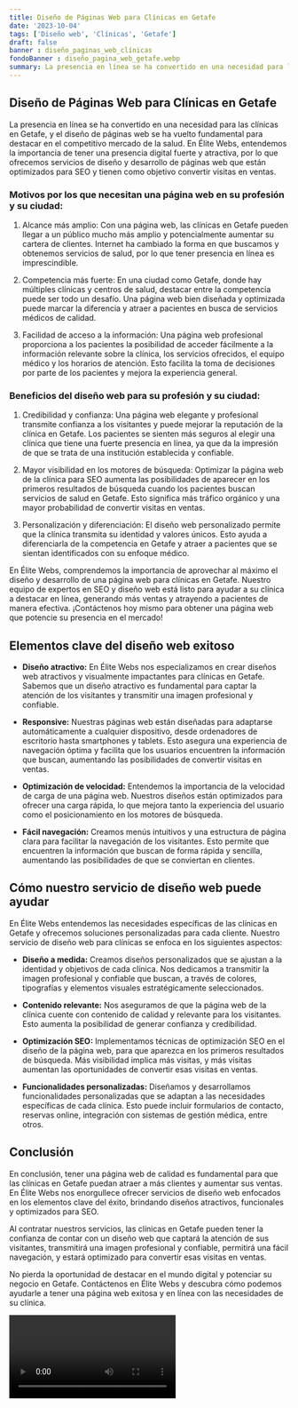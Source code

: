 ```yaml
---
title: Diseño de Páginas Web para Clínicas en Getafe
date: '2023-10-04'
tags: ['Diseño web', 'Clínicas', 'Getafe']
draft: false
banner : diseño_paginas_web_clínicas
fondoBanner : diseño_pagina_web_getafe.webp
summary: La presencia en línea se ha convertido en una necesidad para las clínicas en Getafe, y el diseño de páginas web se ha vuelto fundamental para destacar en el competitivo mercado de la salud. En Élite Webs, entendemos la importancia de tener una presencia digital fuerte y atractiva, por lo que ofrecemos servicios de diseño y desarrollo de páginas web que están optimizados para SEO y tienen como objetivo convertir visitas en ventas.
---
```


## Diseño de Páginas Web para Clínicas en Getafe

La presencia en línea se ha convertido en una necesidad para las clínicas en Getafe, y el diseño de páginas web se ha vuelto fundamental para destacar en el competitivo mercado de la salud. En Élite Webs, entendemos la importancia de tener una presencia digital fuerte y atractiva, por lo que ofrecemos servicios de diseño y desarrollo de páginas web que están optimizados para SEO y tienen como objetivo convertir visitas en ventas.

### Motivos por los que necesitan una página web en su profesión y su ciudad:

1. Alcance más amplio: Con una página web, las clínicas en Getafe pueden llegar a un público mucho más amplio y potencialmente aumentar su cartera de clientes. Internet ha cambiado la forma en que buscamos y obtenemos servicios de salud, por lo que tener presencia en línea es imprescindible.

2. Competencia más fuerte: En una ciudad como Getafe, donde hay múltiples clínicas y centros de salud, destacar entre la competencia puede ser todo un desafío. Una página web bien diseñada y optimizada puede marcar la diferencia y atraer a pacientes en busca de servicios médicos de calidad.

3. Facilidad de acceso a la información: Una página web profesional proporciona a los pacientes la posibilidad de acceder fácilmente a la información relevante sobre la clínica, los servicios ofrecidos, el equipo médico y los horarios de atención. Esto facilita la toma de decisiones por parte de los pacientes y mejora la experiencia general.

### Beneficios del diseño web para su profesión y su ciudad:

1. Credibilidad y confianza: Una página web elegante y profesional transmite confianza a los visitantes y puede mejorar la reputación de la clínica en Getafe. Los pacientes se sienten más seguros al elegir una clínica que tiene una fuerte presencia en línea, ya que da la impresión de que se trata de una institución establecida y confiable.

2. Mayor visibilidad en los motores de búsqueda: Optimizar la página web de la clínica para SEO aumenta las posibilidades de aparecer en los primeros resultados de búsqueda cuando los pacientes buscan servicios de salud en Getafe. Esto significa más tráfico orgánico y una mayor probabilidad de convertir visitas en ventas.

3. Personalización y diferenciación: El diseño web personalizado permite que la clínica transmita su identidad y valores únicos. Esto ayuda a diferenciarla de la competencia en Getafe y atraer a pacientes que se sientan identificados con su enfoque médico.

En Élite Webs, comprendemos la importancia de aprovechar al máximo el diseño y desarrollo de una página web para clínicas en Getafe. Nuestro equipo de expertos en SEO y diseño web está listo para ayudar a su clínica a destacar en línea, generando más ventas y atrayendo a pacientes de manera efectiva. ¡Contáctenos hoy mismo para obtener una página web que potencie su presencia en el mercado!

<GifSeo />

<Cta />

## Elementos clave del diseño web exitoso

- **Diseño atractivo:** En Élite Webs nos especializamos en crear diseños web atractivos y visualmente impactantes para clínicas en Getafe. Sabemos que un diseño atractivo es fundamental para captar la atención de los visitantes y transmitir una imagen profesional y confiable.

- **Responsive:** Nuestras páginas web están diseñadas para adaptarse automáticamente a cualquier dispositivo, desde ordenadores de escritorio hasta smartphones y tablets. Esto asegura una experiencia de navegación óptima y facilita que los usuarios encuentren la información que buscan, aumentando las posibilidades de convertir visitas en ventas.

- **Optimización de velocidad:** Entendemos la importancia de la velocidad de carga de una página web. Nuestros diseños están optimizados para ofrecer una carga rápida, lo que mejora tanto la experiencia del usuario como el posicionamiento en los motores de búsqueda.

- **Fácil navegación:** Creamos menús intuitivos y una estructura de página clara para facilitar la navegación de los visitantes. Esto permite que encuentren la información que buscan de forma rápida y sencilla, aumentando las posibilidades de que se conviertan en clientes.

## Cómo nuestro servicio de diseño web puede ayudar

En Élite Webs entendemos las necesidades específicas de las clínicas en Getafe y ofrecemos soluciones personalizadas para cada cliente. Nuestro servicio de diseño web para clínicas se enfoca en los siguientes aspectos:

- **Diseño a medida:** Creamos diseños personalizados que se ajustan a la identidad y objetivos de cada clínica. Nos dedicamos a transmitir la imagen profesional y confiable que buscan, a través de colores, tipografías y elementos visuales estratégicamente seleccionados.

- **Contenido relevante:** Nos aseguramos de que la página web de la clínica cuente con contenido de calidad y relevante para los visitantes. Esto aumenta la posibilidad de generar confianza y credibilidad.

- **Optimización SEO:** Implementamos técnicas de optimización SEO en el diseño de la página web, para que aparezca en los primeros resultados de búsqueda. Más visibilidad implica más visitas, y más visitas aumentan las oportunidades de convertir esas visitas en ventas.

- **Funcionalidades personalizadas:** Diseñamos y desarrollamos funcionalidades personalizadas que se adaptan a las necesidades específicas de cada clínica. Esto puede incluir formularios de contacto, reservas online, integración con sistemas de gestión médica, entre otros.

## Conclusión

En conclusión, tener una página web de calidad es fundamental para que las clínicas en Getafe puedan atraer a más clientes y aumentar sus ventas. En Élite Webs nos enorgullece ofrecer servicios de diseño web enfocados en los elementos clave del éxito, brindando diseños atractivos, funcionales y optimizados para SEO.

Al contratar nuestros servicios, las clínicas en Getafe pueden tener la confianza de contar con un diseño web que captará la atención de sus visitantes, transmitirá una imagen profesional y confiable, permitirá una fácil navegación, y estará optimizado para convertir esas visitas en ventas.

No pierda la oportunidad de destacar en el mundo digital y potenciar su negocio en Getafe. Contáctenos en Élite Webs y descubra cómo podemos ayudarle a tener una página web exitosa y en línea con las necesidades de su clínica.

<Video />

<CtaBot job='Clínicas' city='Getafe'/>

<Gmaps query='Getafe+españa+maps' />